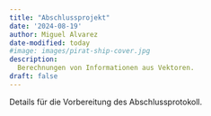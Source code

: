 ```yaml
---
title: "Abschlussprojekt"
date: '2024-08-19'
author: Miguel Alvarez
date-modified: today
#image: images/pirat-ship-cover.jpg
description:
  Berechnungen von Informationen aus Vektoren.
draft: false
---
```


Details für die Vorbereitung des Abschlussprotokoll.

